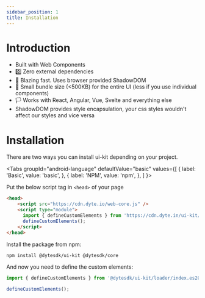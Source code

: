 ```yaml
---
sidebar_position: 1
title: Installation
---
```


# Introduction

- Built with Web Components
- 0️⃣ Zero external dependencies
- 🚀 Blazing fast. Uses browser provided ShadowDOM
- 🤏 Small bundle size (<500KB) for the entire UI (less if you use individual components)
- 🏳️ Works with React, Angular, Vue, Svelte and everything else
- ShadowDOM provides style encapsulation, your css styles wouldn't affect our styles and vice versa

# Installation

There are two ways you can install ui-kit depending on your project.



<Tabs
  groupId="android-language"
  defaultValue="basic"
  values={[
    { label: 'Basic', value: 'basic', },
    { label: 'NPM', value: 'npm', },
  ]
}>
<TabItem value="basic">

Put the below script tag in `<head>` of your page

```html
<head>
    <script src="https://cdn.dyte.io/web-core.js" />
    <script type="module">
      import { defineCustomElements } from 'https://cdn.dyte.in/ui-kit/loader/index.es2017.js';
      defineCustomElements();
    </script>
</head>
```

</TabItem>
<TabItem value="npm">

Install the package from npm:

```bash
npm install @dytesdk/ui-kit @dytesdk/core
```

And now you need to define the custom elements:

```js
import { defineCustomElements } from '@dytesdk/ui-kit/loader/index.es2017.js';

defineCustomElements();
```
</TabItem>
</Tabs>
